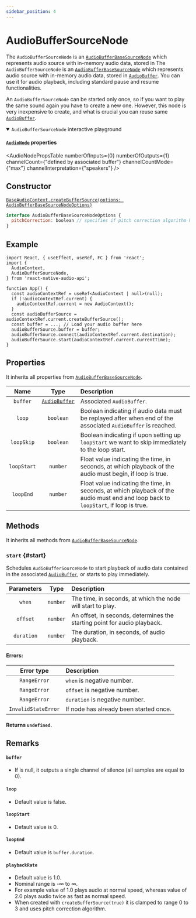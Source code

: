```yaml
---
sidebar_position: 4
---
```




# AudioBufferSourceNode

The `AudioBufferSourceNode` is an [`AudioBufferBaseSourceNode`](/docs/sources/audio-buffer-base-source-node) which represents audio source with in-memory audio data, stored in
The `AudioBufferSourceNode` is an [`AudioBufferBaseSourceNode`](/docs/sources/audio-buffer-base-source-node) which represents audio source with in-memory audio data, stored in
[`AudioBuffer`](/docs/sources/audio-buffer). You can use it for audio playback, including standard pause and resume functionalities.

An `AudioBufferSourceNode` can be started only once, so if you want to play the same sound again you have to create a new one.
However, this node is very inexpensive to create, and what is crucial you can reuse same [`AudioBuffer`](/docs/sources/audio-buffer).

<details open>
<summary><code>AudioBufferSourceNode</code> interactive playground</summary>

<InteractivePlayground usePlayground={useAudioBufferSourcePlayground} />

</details>

#### [`AudioNode`](/docs/core/audio-node#properties) properties

<AudioNodePropsTable numberOfInputs={0} numberOfOutputs={1} channelCount={"defined by associated buffer"} channelCountMode={"max"} channelInterpretation={"speakers"} />

## Constructor

[`BaseAudioContext.createBufferSource(options: AudioBufferBaseSourceNodeOptions)`](/docs/core/base-audio-context#createbuffersource)

```jsx
interface AudioBufferBaseSourceNodeOptions {
  pitchCorrection: boolean // specifies if pitch correction algorithm has to be available
}
```

## Example

```tsx
import React, { useEffect, useRef, FC } from 'react';
import {
  AudioContext,
  AudioBufferSourceNode,
} from 'react-native-audio-api';

function App() {
  const audioContextRef = useRef<AudioContext | null>(null);
  if (!audioContextRef.current) {
    audioContextRef.current = new AudioContext();
  }
  const audioBufferSource = audioContextRef.current.createBufferSource();
  const buffer = ...; // Load your audio buffer here
  audioBufferSource.buffer = buffer;
  audioBufferSource.connect(audioContextRef.current.destination);
  audioBufferSource.start(audioContextRef.current.currentTime);
}
```

## Properties

It inherits all properties from [`AudioBufferBaseSourceNode`](/docs/sources/audio-buffer-base-source-node#properties).

| Name | Type | Description |
| :----: | :----: | :-------- |
| `buffer` | [`AudioBuffer`](/docs/sources/audio-buffer) | Associated `AudioBuffer`. |
| `loop` | `boolean` | Boolean indicating if audio data must be replayed after when end of the associated `AudioBuffer` is reached. |
| `loopSkip` | `boolean` | Boolean indicating if upon setting up `loopStart` we want to skip immediately to the loop start. |
| `loopStart` | `number` | Float value indicating the time, in seconds, at which playback of the audio must begin, if loop is true. |
| `loopEnd` | `number` | Float value indicating the time, in seconds, at which playback of the audio must end and loop back to `loopStart`, if loop is true. |

## Methods

It inherits all methods from [`AudioBufferBaseSourceNode`](/docs/sources/audio-buffer-base-source-node#methods).

### `start` <Overridden /> {#start}

Schedules `AudioBufferSourceNode` to start playback of audio data contained in the associated [`AudioBuffer`](/docs/sources/audio-buffer), or starts to play immediately.

| Parameters | Type | Description |
| :---: | :---: | :---- |
| `when` | `number` | The time, in seconds, at which the node will start to play. |
| `offset` <Optional /> | `number` | An offset, in seconds, determines the starting point for audio playback. |
| `duration` <Optional /> | `number` | The duration, in seconds, of audio playback. |

#### Errors:

| Error type | Description |
| :---: | :---- |
| `RangeError` | `when` is negative number. |
| `RangeError` | `offset` is negative number. |
| `RangeError` | `duration` is negative number. |
| `InvalidStateError` | If node has already been started once. |

#### Returns `undefined`.

## Remarks

#### `buffer`
- If is null, it outputs a single channel of silence (all samples are equal to 0).

#### `loop`
- Default value is false.

#### `loopStart`
- Default value is 0.

#### `loopEnd`
- Default value is `buffer.duration`.

#### `playbackRate`
- Default value is 1.0.
- Nominal range is -∞ to ∞.
- For example value of 1.0 plays audio at normal speed, whereas value of 2.0 plays audio twice as fast as normal speed.
- When created with `createBufferSource(true)` it is clamped to range 0 to 3 and uses pitch correction algorithm.
